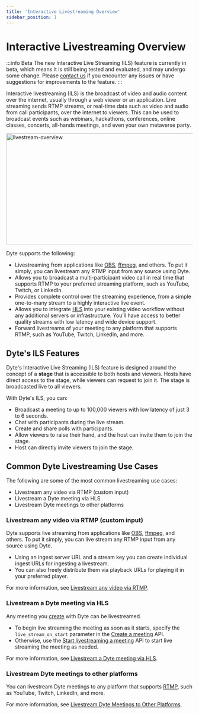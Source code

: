 ```yaml
---
title: 'Interactive Livestreaming Overview'
sidebar_position: 1
---
```


# Interactive Livestreaming Overview

:::info Beta
The new Interactive Live Streaming (ILS) feature is currently in beta, which means it is still being tested and evaluated, and may undergo some change. Please [contact us](https://dyte.io/contact) if you encounter any issues or have suggestions for improvements to the feature.
:::

Interactive livestreaming (ILS) is the broadcast of video and audio content over the internet,
usually through a web viewer or an application. Live streaming sends RTMP
streams, or real-time data such as video and audio from call participants, over
the internet to viewers. This can be used to broadcast events such as webinars,
hackathons, conferences, online classes, concerts, all-hands meetings, and even
your own metaverse party.

<img
  src="/static/livestreaming/livestream.png"
  width="600"
  height="300"
  alt="livestream-overview"
  className="livestrem-hls-rtmp"
/>

Dyte supports the following:

- Livestreaming from applications like
  [OBS](https://en.wikipedia.org/wiki/OBS_Studio),
  [ffmpeg](https://en.wikipedia.org/wiki/FFmpeg), and others. To put it simply,
  you can livestream any RTMP input from any source using Dyte.
- Allows you to broadcast a multi-participant video call in real time that
  supports RTMP to your preferred streaming platform, such as YouTube, Twitch,
  or LinkedIn.
- Provides complete control over the streaming experience, from a simple
  one-to-many stream to a highly interactive live event.
- Allows you to integrate [HLS](https://dyte.io/blog/hls/) into your existing
  video workflow without any additional servers or infrastructure. You’ll have
  access to better quality streams with low latency and wide device support.
- Forward livestreams of your meeting to any platform that supports RTMP, such
  as YouTube, Twitch, LinkedIn, and more.

## Dyte's ILS Features

Dyte's Interactive Live Streaming (ILS) feature is designed around the concept of a **stage** that is accessible to both hosts and viewers. Hosts have direct access to the stage, while viewers can request to join it. The stage is broadcasted live to all viewers.

With Dyte's ILS, you can:

- Broadcast a meeting to up to 100,000 viewers with low latency of just 3 to 6 seconds.
- Chat with participants during the live stream.
- Create and share polls with participants.
- Allow viewers to raise their hand, and the host can invite them to join the stage.
- Host can directly invite viewers to join the stage.

## Common Dyte Livestreaming Use Cases

The following are some of the most common livestreaming use cases:

- Livestream any video via RTMP (custom input)
- Livestream a Dyte meeting via HLS
- Livestream Dyte meetings to other platforms

### Livestream any video via RTMP (custom input)

Dyte supports live streaming from applications like
[OBS](https://en.wikipedia.org/wiki/OBS_Studio),
[ffmpeg](https://en.wikipedia.org/wiki/FFmpeg), and others. To put it simply,
you can live stream any RTMP input from any source using Dyte.

- Using an ingest server URL and a stream key you can create individual ingest
  URLs for ingesting a livestream.
- You can also freely distribute them via playback URLs for playing it in your
  preferred player.

For more information, see [Livestream any video via RTMP](https://docs.dyte.io/guides/livestream/livestream-any-rtmp).

### Livestream a Dyte meeting via HLS

Any meeting you [create](/api/?v=v2#/operations/create_meeting) with Dyte can be
livestreamed.

- To begin live streaming the meeting as soon as it starts, specify the
  `live_stream_on_start` parameter in the
  [Create a meeting](/api/?v=v2#/operations/create_meeting) API.
- Otherwise, use the
  [Start livestreaming a meeting](/api/?v=v2#/paths/meetings-meeting_id--livestreams/post)
  API to start live streaming the meeting as needed.

For more information, see [Livestream a Dyte meeting via HLS](https://docs.dyte.io/guides/livestream/livestream-dyte-meeting).

### Livestream Dyte meetings to other platforms

You can livestream Dyte meetings to any platform that supports
[RTMP](https://dyte.io/blog/rtmp/), such as YouTube, Twitch, LinkedIn, and more.

For more information, see [Livestream Dyte Meetings to Other Platforms](https://docs.dyte.io/guides/livestream/livestreaming-other-platforms).
